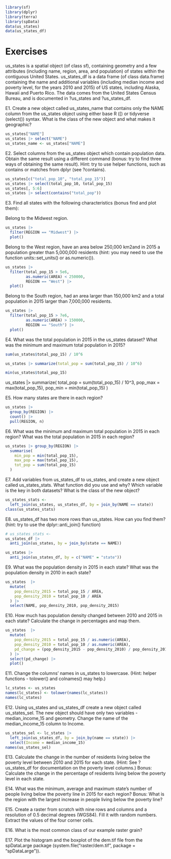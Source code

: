 ```r
library(sf)
library(dplyr)
library(terra)
library(spData)
data(us_states)
data(us_states_df)
```

# Exercises

 us_states is a spatial object (of class sf), containing geometry and a few attributes (including name, region, area, and population) of states within the contiguous United States. us_states_df is a data frame (of class data.frame) containing the name and additional variables (including median income and poverty level, for the years 2010 and 2015) of US states, including Alaska, Hawaii and Puerto Rico. The data comes from the United States Census Bureau, and is documented in ?us_states and ?us_states_df.

E1. Create a new object called us_states_name that contains only the NAME column from the us_states object using either base R ([) or tidyverse (select()) syntax. What is the class of the new object and what makes it geographic?

```r
us_states["NAME"]
us_states |> select("NAME")
us_states_name <- us_states["NAME"]
```

E2. Select columns from the us_states object which contain population data. Obtain the same result using a different command (bonus: try to find three ways of obtaining the same result). Hint: try to use helper functions, such as contains or matches from dplyr (see ?contains).

```r
us_states[c("total_pop_10", "total_pop_15")]
us_states |> select(total_pop_10, total_pop_15)
us_states[, 5:6]
us_states |> select(contains("total_pop"))
```

E3. Find all states with the following characteristics (bonus find and plot them):

Belong to the Midwest region.
```r
us_states |> 
  filter(REGION == "Midwest") |>
  plot()
```

Belong to the West region, have an area below 250,000 km2and in 2015 a population greater than 5,000,000 residents (hint: you may need to use the function units::set_units() or as.numeric()).

```r
us_states |>
  filter(total_pop_15 > 5e6,
         as.numeric(AREA) < 250000,
         REGION == "West") |>
  plot()
```

Belong to the South region, had an area larger than 150,000 km2 and a total population in 2015 larger than 7,000,000 residents.

```r
us_states |>
  filter(total_pop_15 > 7e6,
         as.numeric(AREA) > 150000,
         REGION == "South") |>
  plot()
```

E4. What was the total population in 2015 in the us_states dataset? What was the minimum and maximum total population in 2015?

```r
sum(us_states$total_pop_15) / 10^6
```
```r
us_states |> summarize(total_pop = sum(total_pop_15) / 10^6)
```
```r
min(us_states$total_pop_15)
```
us_states |> summarize(
  total_pop = sum(total_pop_15) / 10^3,
  pop_max = max(total_pop_15), 
  pop_min = min(total_pop_15)
)

E5. How many states are there in each region?

```r
us_states |> 
  group_by(REGION) |> 
  count() |> 
  pull(REGION, n)
```

E6. What was the minimum and maximum total population in 2015 in each region? What was the total population in 2015 in each region?

```r
us_states |> group_by(REGION) |>
  summarise(
    min_pop = min(total_pop_15),
    max_pop = max(total_pop_15),
    tot_pop = sum(total_pop_15)
  )
```

E7. Add variables from us_states_df to us_states, and create a new object called us_states_stats. What function did you use and why? Which variable is the key in both datasets? What is the class of the new object?

```r
us_states_stats <-
  left_join(us_states, us_states_df, by = join_by(NAME == state))
class(us_states_stats)
```

E8. us_states_df has two more rows than us_states. How can you find them? (hint: try to use the dplyr::anti_join() function)

```r
# us_states_stats <-
us_states_df |>
  anti_join(us_states, by = join_by(state == NAME))
```
```r
us_states |> 
  anti_join(us_states_df, by = c("NAME" = "state"))
```

E9. What was the population density in 2015 in each state? What was the population density in 2010 in each state?

```r
us_states  |> 
  mutate(
    pop_density_2015 = total_pop_15 / AREA,
    pop_density_2010 = total_pop_10 / AREA
  ) |>
  select(NAME, pop_density_2010, pop_density_2015)
```

E10. How much has population density changed between 2010 and 2015 in each state? Calculate the change in percentages and map them.

```r
us_states  |> 
  mutate(
    pop_density_2015 = total_pop_15 / as.numeric(AREA),
    pop_density_2010 = total_pop_10 / as.numeric(AREA),
    pd_change = (pop_density_2015 - pop_density_2010) / pop_density_2010 * 100
  ) |>
  select(pd_change) |>
  plot()
```

E11. Change the columns’ names in us_states to lowercase. (Hint: helper functions - tolower() and colnames() may help.)

```r
lc_states <- us_states
names(lc_states) <- tolower(names(lc_states))
names(lc_states)
```

E12. Using us_states and us_states_df create a new object called us_states_sel. The new object should have only two variables - median_income_15 and geometry. Change the name of the median_income_15 column to Income.

```r
us_states_sel <- lc_states |>
  left_join(us_states_df, by = join_by(name == state)) |>
  select(Income = median_income_15)
names(us_states_sel)
```

E13. Calculate the change in the number of residents living below the poverty level between 2010 and 2015 for each state. (Hint: See ?us_states_df for documentation on the poverty level columns.) Bonus: Calculate the change in the percentage of residents living below the poverty level in each state.


E14. What was the minimum, average and maximum state’s number of people living below the poverty line in 2015 for each region? Bonus: What is the region with the largest increase in people living below the poverty line?

E15. Create a raster from scratch with nine rows and columns and a resolution of 0.5 decimal degrees (WGS84). Fill it with random numbers. Extract the values of the four corner cells.

E16. What is the most common class of our example raster grain?

E17. Plot the histogram and the boxplot of the dem.tif file from the spDataLarge package (system.file("raster/dem.tif", package = "spDataLarge")).